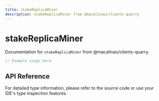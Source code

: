```yaml
---
title: stakeReplicaMiner
description: stakeReplicaMiner from @macalinao/clients-quarry
---
```


# stakeReplicaMiner

Documentation for `stakeReplicaMiner` from @macalinao/clients-quarry.

```typescript
// Example usage here
```

## API Reference

For detailed type information, please refer to the source code or use your IDE's type inspection features.
